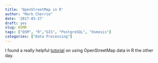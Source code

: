 ```yaml
---
title: 'OpenStreetMap in R'
author: "Mark Cherrie"
date: '2017-03-27'
draft: yes
slug: OSMR
tags: ["OSM", "R","GIS", "PostgreSQL", "Osmosis"]
categories: ["Data Processing"]
---
```


I found a really helpful [tutorial](https://www.r-spatial.org/2017/07/14/large_scale_osm_in_r) on using OpenStreetMap data in R the other day.  
  

  
  
  